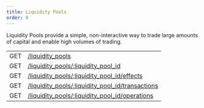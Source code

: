 ```yaml
---
title: Liquidity Pools
order: 0
---
```



Liquidity Pools provide a simple, non-interactive way to trade large amounts of capital and enable high volumes of trading.

<EndpointsTable title="Endpoints">


|     |                                                                        |
| --- | ---------------------------------------------------------------------- |
| GET | [/liquidity_pools](./list.mdx)                                         |
| GET | [/liquidity_pools/:liquidity_pool_id](./single.mdx)                    |
| GET | [/liquidity_pools/:liquidity_pool_id/effects](./effects.mdx)           |
| GET | [/liquidity_pools/:liquidity_pool_id/transactions](./transactions.mdx) |
| GET | [/liquidity_pools/:liquidity_pool_id/operations](./operations.mdx)     |

</EndpointsTable>

